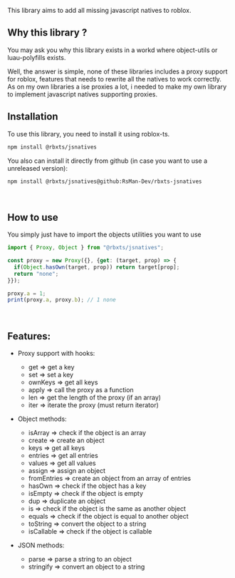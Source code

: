 

This library aims to add all missing javascript natives to roblox.

## Why this library ?

You may ask you why this library exists in a workd where object-utils or luau-polyfills exists.

Well, the answer is simple, none of these libraries includes a proxy support for roblox,
features that needs to rewrite all the natives to work correctly.  
As on my own libraries a ise proxies a lot, i needed to make my own library to implement javascript natives supporting proxies.

## Installation

To use this library, you need to install it using roblox-ts.

```bash title="roblox-ts"
npm install @rbxts/jsnatives
```

You also can install it directly from github (in case you want to use a unreleased version):

```bash
npm install @rbxts/jsnatives@github:RsMan-Dev/rbxts-jsnatives
```

<br/>

## How to use

You simply just have to import the objects utilities you want to use

```ts
import { Proxy, Object } from "@rbxts/jsnatives";

const proxy = new Proxy({}, {get: (target, prop) => {
  if(Object.hasOwn(target, prop)) return target[prop];
  return "none";
}});

proxy.a = 1;
print(proxy.a, proxy.b); // 1 none
```

<br/>

## Features:

- Proxy support with hooks:
  - get => get a key
  - set => set a key
  - ownKeys => get all keys
  - apply => call the proxy as a function
  - len => get the length of the proxy (if an array)
  - iter => iterate the proxy (must return iterator)

- Object methods:
  - isArray => check if the object is an array
  - create => create an object
  - keys => get all keys
  - entries => get all entries
  - values => get all values
  - assign => assign an object
  - fromEntries => create an object from an array of entries
  - hasOwn => check if the object has a key
  - isEmpty => check if the object is empty
  - dup => duplicate an object
  - is => check if the object is the same as another object
  - equals => check if the object is equal to another object
  - toString => convert the object to a string
  - isCallable => check if the object is callable

- JSON methods:
  - parse => parse a string to an object
  - stringify => convert an object to a string









